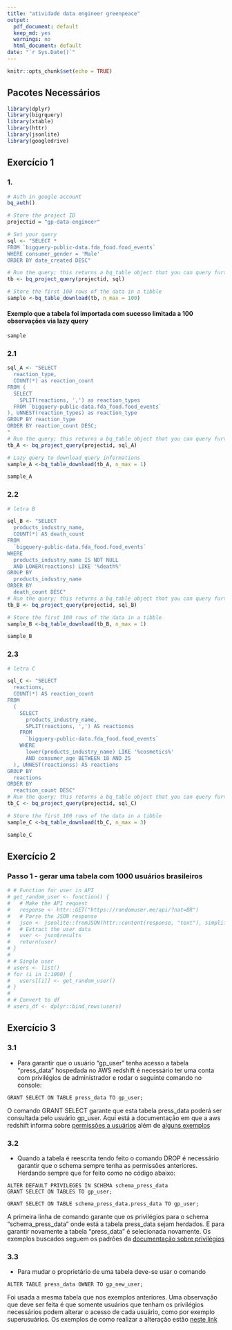 ```yaml
---
title: "atividade data engineer greenpeace"
output:
  pdf_document: default
  keep_md: yes
  warnings: no
  html_document: default
date: "`r Sys.Date()`"
---
```


```r
knitr::opts_chunk$set(echo = TRUE)
```

## Pacotes Necessários
```r
library(dplyr)
library(bigrquery)
library(xtable)
library(httr)
library(jsonlite)
library(googledrive)
```



## Exercício 1

### 1.

```r
# Auth in google account
bq_auth()

# Store the project ID
projectid = "gp-data-engineer"

# Set your query
sql <- "SELECT * 
FROM `bigquery-public-data.fda_food.food_events` 
WHERE consumer_gender = 'Male'
ORDER BY date_created DESC"

# Run the query; this returns a bq_table object that you can query further
tb <- bq_project_query(projectid, sql)

# Store the first 100 rows of the data in a tibble
sample <-bq_table_download(tb, n_max = 100)
```

#### Exemplo que a tabela foi importada com sucesso limitada a 100 observações via lazy query

```r
sample
```

### 2.1

```r
sql_A <- "SELECT 
  reaction_type, 
  COUNT(*) as reaction_count
FROM (
  SELECT 
    SPLIT(reactions, ',') as reaction_types
  FROM `bigquery-public-data.fda_food.food_events`
), UNNEST(reaction_types) as reaction_type
GROUP BY reaction_type
ORDER BY reaction_count DESC;
"
# Run the query; this returns a bq_table object that you can query further
tb_A <- bq_project_query(projectid, sql_A)

# Lazy query to download query informations
sample_A <-bq_table_download(tb_A, n_max = 1)

sample_A
```

### 2.2

```r
# letra B

sql_B <- "SELECT
  products_industry_name,
  COUNT(*) AS death_count
FROM
  `bigquery-public-data.fda_food.food_events`
WHERE
  products_industry_name IS NOT NULL
  AND LOWER(reactions) LIKE '%death%'
GROUP BY
  products_industry_name
ORDER BY
  death_count DESC"
# Run the query; this returns a bq_table object that you can query further
tb_B <- bq_project_query(projectid, sql_B)

# Store the first 100 rows of the data in a tibble
sample_B <-bq_table_download(tb_B, n_max = 1)

sample_B
```

### 2.3

```r
# letra C

sql_C <- "SELECT
  reactions,
  COUNT(*) AS reaction_count
FROM
  (
    SELECT
      products_industry_name,
      SPLIT(reactions, ',') AS reactionss
    FROM
      `bigquery-public-data.fda_food.food_events`
    WHERE
      lower(products_industry_name) LIKE '%cosmetics%'
      AND consumer_age BETWEEN 18 AND 25
  ), UNNEST(reactionss) AS reactions
GROUP BY
  reactions
ORDER BY
  reaction_count DESC"
# Run the query; this returns a bq_table object that you can query further
tb_C <- bq_project_query(projectid, sql_C)

# Store the first 100 rows of the data in a tibble
sample_C <-bq_table_download(tb_C, n_max = 3)

sample_C
```

## Exercício 2

### Passo 1 - gerar uma tabela com 1000 usuários brasileiros

```r
# # Function for user in API
# get_random_user <- function() {
#   # Make the API request
#   response <- httr::GET("https://randomuser.me/api/?nat=BR")
#   # Parse the JSON response
#   json <- jsonlite::fromJSON(httr::content(response, "text"), simplifyDataFrame = TRUE)
#   # Extract the user data
#   user <- json$results
#   return(user)
# }
# 
# # Single user
# users <- list()
# for (i in 1:1000) {
#   users[[i]] <- get_random_user()
# }
# 
# # Convert to df
# users_df <- dplyr::bind_rows(users)
```

## Exercício 3

### 3.1

- Para garantir que o usuário "gp_user" tenha acesso a tabela "press_data" hospedada no AWS redshift é necessário ter uma conta com privilégios de administrador e rodar o seguinte comando no console:

```
GRANT SELECT ON TABLE press_data TO gp_user;
```
O comando GRANT SELECT garante que esta tabela press_data poderá ser consultada pelo usuário gp_user.
Aqui está a documentação em que a aws redshift informa sobre [permissões a usuários](https://docs.aws.amazon.com/redshift/latest/dg/r_GRANT.html) além de [alguns exemplos](https://docs.aws.amazon.com/redshift/latest/dg/r_GRANT-examples.html)

### 3.2

- Quando a tabela é reescrita tendo feito o comando DROP é necessário garantir que o schema sempre tenha as permissões anteriores. Herdando sempre que for feito como no código abaixo:

```
ALTER DEFAULT PRIVILEGES IN SCHEMA schema_press_data
GRANT SELECT ON TABLES TO gp_user;

GRANT SELECT ON TABLE schema_press_data.press_data TO gp_user;
```
A primeira linha de comando garante que os privilégios para o schema "schema_press_data" onde está a tabela press_data sejam herdados. E para garantir novamente a tabela "press_data" é selecionada novamente. Os exemplos buscados seguem os padrões da [documentação sobre privilégios](https://docs.aws.amazon.com/redshift/latest/dg/r_ALTER_DEFAULT_PRIVILEGES.html)

### 3.3

- Para mudar o proprietário de uma tabela deve-se usar o comando

```
ALTER TABLE press_data OWNER TO gp_new_user;
```
Foi usada a mesma tabela que nos exemplos anteriores. Uma observação que deve ser feita é que somente usuários que tenham os privilégios necessários podem alterar o acesso de cada usuário, como por exemplo superusuários. Os exemplos de como realizar a alteração estão [neste link](https://docs.aws.amazon.com/redshift/latest/dg/r_ALTER_TABLE.html)

